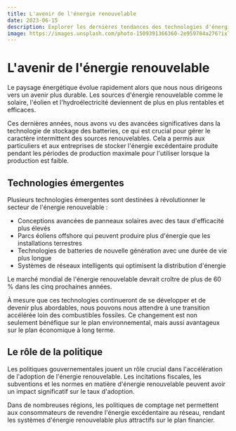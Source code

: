 ```yaml
---
title: L'avenir de l'énergie renouvelable
date: 2023-06-15
description: Explorer les dernières tendances des technologies d'énergie renouvelable et leur impact sur l'industrie.
image: https://images.unsplash.com/photo-1509391366360-2e959784a276?ixlib=rb-4.0.3&ixid=M3wxMjA3fDB8MHxwaG90by1wYWdlfHx8fGVufDB8fHx8fA%3D%3D&auto=format&fit=crop&w=800&q=80
---
```



# L'avenir de l'énergie renouvelable

Le paysage énergétique évolue rapidement alors que nous nous dirigeons vers un avenir plus durable. Les sources d'énergie renouvelable comme le solaire, l'éolien et l'hydroélectricité deviennent de plus en plus rentables et efficaces.

Ces dernières années, nous avons vu des avancées significatives dans la technologie de stockage des batteries, ce qui est crucial pour gérer le caractère intermittent des sources renouvelables. Cela a permis aux particuliers et aux entreprises de stocker l'énergie excédentaire produite pendant les périodes de production maximale pour l'utiliser lorsque la production est faible.

## Technologies émergentes

Plusieurs technologies émergentes sont destinées à révolutionner le secteur de l'énergie renouvelable :

- Conceptions avancées de panneaux solaires avec des taux d'efficacité plus élevés
- Parcs éoliens offshore qui peuvent produire plus d'énergie que les installations terrestres
- Technologies de batteries de nouvelle génération avec une durée de vie plus longue
- Systèmes de réseaux intelligents qui optimisent la distribution d'énergie

<Alert variant="info">
  Le marché mondial de l'énergie renouvelable devrait croître de plus de 60 % dans les cinq prochaines années.
</Alert>

À mesure que ces technologies continueront de se développer et de devenir plus abordables, nous pouvons nous attendre à une transition accélérée loin des combustibles fossiles. Ce changement est non seulement bénéfique sur le plan environnemental, mais aussi avantageux sur le plan économique à long terme.

## Le rôle de la politique

Les politiques gouvernementales jouent un rôle crucial dans l'accélération de l'adoption de l'énergie renouvelable. Les incitations fiscales, les subventions et les normes en matière d'énergie renouvelable peuvent avoir un impact significatif sur le taux d'adoption.

Dans de nombreuses régions, les politiques de comptage net permettent aux consommateurs de revendre l'énergie excédentaire au réseau, rendant les systèmes d'énergie renouvelable plus attractifs sur le plan financier.